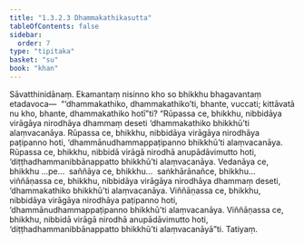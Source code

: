 ```yaml
---
title: "1.3.2.3 Dhammakathikasutta"
tableOfContents: false
sidebar:
  order: 7
type: "tipitaka"
basket: "su"
book: "khan"
---
```



<DynamicBreadcrumb />

<Division number="115" book="khan">

<Paragraph number="685" book="khan">
Sāvatthinidānaṃ. Ekamantaṃ nisinno kho so bhikkhu bhagavantaṃ etadavoca—  “‘dhammakathiko, dhammakathiko’ti, bhante, vuccati; kittāvatā nu kho, bhante, dhammakathiko hotī”ti? “Rūpassa ce, bhikkhu, nibbidāya virāgāya nirodhāya dhammaṃ deseti ‘dhammakathiko bhikkhū’ti alaṃvacanāya. Rūpassa ce, bhikkhu, nibbidāya virāgāya nirodhāya paṭipanno hoti, ‘dhammānudhammappaṭipanno bhikkhū’ti alaṃvacanāya. Rūpassa ce, bhikkhu, nibbidā virāgā nirodhā anupādāvimutto hoti, ‘diṭṭhadhammanibbānappatto bhikkhū’ti alaṃvacanāya. Vedanāya ce, bhikkhu …pe…  saññāya ce, bhikkhu…  saṅkhārānañce, bhikkhu…  viññāṇassa ce, bhikkhu, nibbidāya virāgāya nirodhāya dhammaṃ deseti, ‘dhammakathiko bhikkhū’ti alaṃvacanāya. Viññāṇassa ce, bhikkhu, nibbidāya virāgāya nirodhāya paṭipanno hoti, ‘dhammānudhammappaṭipanno bhikkhū’ti alaṃvacanāya. Viññāṇassa ce, bhikkhu, nibbidā virāgā nirodhā anupādāvimutto hoti, ‘diṭṭhadhammanibbānappatto bhikkhū’ti alaṃvacanāyā”ti.

</Paragraph>
</Division>

<Paragraph number="686" type="center" book="khan">
Tatiyaṃ.
</Paragraph>